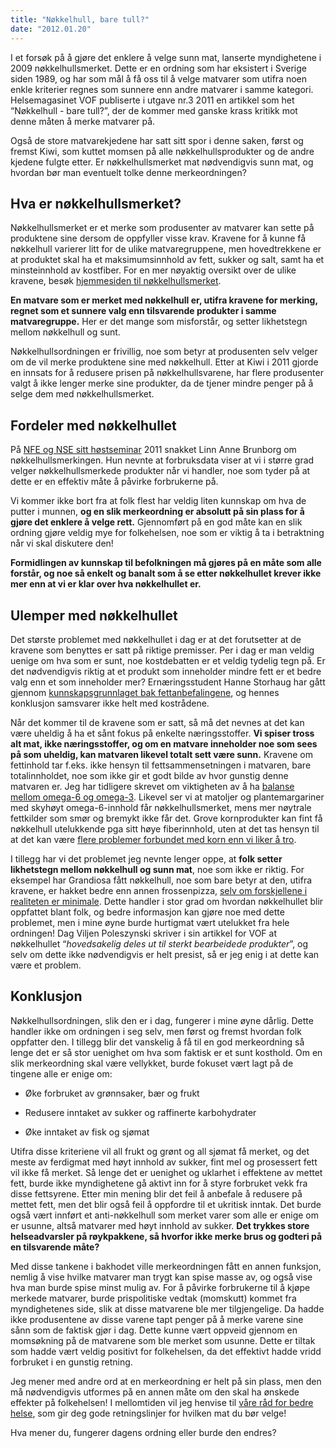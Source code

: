 ```yaml
---
title: "Nøkkelhull, bare tull?"
date: "2012.01.20"
---
```


I et forsøk på å gjøre det enklere å velge sunn mat, lanserte myndighetene i 2009 nøkkelhullsmerket. Dette er en ordning som har eksistert i Sverige siden 1989, og har som mål å få oss til å velge matvarer som utifra noen enkle kriterier regnes som sunnere enn andre matvarer i samme kategori. Helsemagasinet VOF publiserte i utgave nr.3 2011 en artikkel som het "Nøkkelhull - bare tull?", der de kommer med ganske krass kritikk mot denne måten å merke matvarer på.

Også de store matvarekjedene har satt sitt spor i denne saken, først og fremst Kiwi, som kuttet momsen på alle nøkkelhullsprodukter og de andre kjedene fulgte etter. Er nøkkelhullsmerket mat nødvendigvis sunn mat, og hvordan bør man eventuelt tolke denne merkeordningen?

## Hva er nøkkelhullsmerket?

Nøkkelhullsmerket er et merke som produsenter av matvarer kan sette på produktene sine dersom de oppfyller visse krav. Kravene for å kunne få nøkkelhull varierer litt for de ulike matvaregruppene, men hovedtrekkene er at produktet skal ha et maksimumsinnhold av fett, sukker og salt, samt ha et minsteinnhold av kostfiber. For en mer nøyaktig oversikt over de ulike kravene, besøk [hjemmesiden til nøkkelhullsmerket](http://www.nokkelhullsmerket.no/nokkelhull/Matvarer/article234.ece).

**En matvare som er merket med nøkkelhull er, utifra kravene for merking, regnet som et sunnere valg enn tilsvarende produkter i samme matvaregruppe.** Her er det mange som misforstår, og setter likhetstegn mellom nøkkelhull og sunt.

Nøkkelhullsordningen er frivillig, noe som betyr at produsenten selv velger om de vil merke produktene sine med nøkkelhull. Etter at Kiwi i 2011 gjorde en innsats for å redusere prisen på nøkkelhullsvarene, har flere produsenter valgt å ikke lenger merke sine produkter, da de tjener mindre penger på å selge dem med nøkkelhullsmerket.

## Fordeler med nøkkelhullet

På [NFE og NSE sitt høstseminar](nse-nfe-konferanse.qmd) 2011 snakket Linn Anne Brunborg om nøkkelhullsmerkingen. Hun nevnte at forbruksdata viser at vi i større grad velger nøkkelhullsmerkede produkter når vi handler, noe som tyder på at dette er en effektiv måte å påvirke forbrukerne på.

Vi kommer ikke bort fra at folk flest har veldig liten kunnskap om hva de putter i munnen, **og en slik merkeordning er absolutt på sin plass for å gjøre det enklere å velge rett.** Gjennomført på en god måte kan en slik ordning gjøre veldig mye for folkehelsen, noe som er viktig å ta i betraktning når vi skal diskutere den!

**Formidlingen av kunnskap til befolkningen må gjøres på en måte som alle forstår, og noe så enkelt og banalt som å se etter nøkkelhullet krever ikke mer enn at vi er klar over hva nøkkelhullet er.**

## Ulemper med nøkkelhullet

Det største problemet med nøkkelhullet i dag er at det forutsetter at de kravene som benyttes er satt på riktige premisser. Per i dag er man veldig uenige om hva som er sunt, noe kostdebatten er et veldig tydelig tegn på. Er det nødvendigvis riktig at et produkt som inneholder mindre fett er et bedre valg enn et som inneholder mer? Ernæringsstudent Hanne Storhaug har gått gjennom [kunnskapsgrunnlaget bak fettanbefalingene](anbefaling-fett-godt-begrunnet.qmd), og hennes konklusjon samsvarer ikke helt med kostrådene.

Når det kommer til de kravene som er satt, så må det nevnes at det kan være uheldig å ha et sånt fokus på enkelte næringsstoffer. **Vi spiser tross alt mat, ikke næringsstoffer, og om en matvare inneholder noe som sees på som uheldig, kan matvaren likevel totalt sett være sunn.** Kravene om fettinhold tar f.eks. ikke hensyn til fettsammensetningen i matvaren, bare totalinnholdet, noe som ikke gir et godt bilde av hvor gunstig denne matvaren er. Jeg har tidligere skrevet om viktigheten av å ha [balanse mellom omega-6 og omega-3](omega-3-6.qmd). Likevel ser vi at matoljer og plantemargariner med skyhøyt omega-6-innhold får nøkkelhullsmerket, mens mer nøytrale fettkilder som smør og bremykt ikke får det. Grove kornprodukter kan fint få nøkkelhull utelukkende pga sitt høye fiberinnhold, uten at det tas hensyn til at det kan være [flere problemer forbundet med korn enn vi liker å tro](http://fitnessbloggen.no/god-helse-korn/).

I tillegg har vi det problemet jeg nevnte lenger oppe, at **folk setter likhetstegn mellom nøkkelhull og sunn mat**, noe som ikke er riktig. For eksempel har Grandiosa fått nøkkelhull, noe som bare betyr at den, utifra kravene, er hakket bedre enn annen frossenpizza, [selv om forskjellene i realiteten er minimale](http://fitnessbloggen.no/nokkelhullsmerket-grandiosa/). Dette handler i stor grad om hvordan nøkkelhullet blir oppfattet blant folk, og bedre informasjon kan gjøre noe med dette problemet, men i mine øyne burde hurtigmat vært utelukket fra hele ordningen! Dag Viljen Poleszynski skriver i sin artikkel for VOF at nøkkelhullet "*hovedsakelig deles ut til sterkt bearbeidede produkter*", og selv om dette ikke nødvendigvis er helt presist, så er jeg enig i at dette kan være et problem.

## Konklusjon

Nøkkelhullsordningen, slik den er i dag, fungerer i mine øyne dårlig. Dette handler ikke om ordningen i seg selv, men først og fremst hvordan folk oppfatter den. I tillegg blir det vanskelig å få til en god merkeordning så lenge det er så stor uenighet om hva som faktisk er et sunt kosthold. Om en slik merkeordning skal være vellykket, burde fokuset vært lagt på de tingene alle er enige om:

-   Øke forbruket av grønnsaker, bær og frukt

-   Redusere inntaket av sukker og raffinerte karbohydrater

-   Øke inntaket av fisk og sjømat

Utifra disse kriteriene vil all frukt og grønt og all sjømat få merket, og det meste av ferdigmat med høyt innhold av sukker, fint mel og prosessert fett vil ikke få merket. Så lenge det er uenighet og uklarhet i effektene av mettet fett, burde ikke myndighetene gå aktivt inn for å styre forbruket vekk fra disse fettsyrene. Etter min mening blir det feil å anbefale å redusere på mettet fett, men det blir også feil å oppfordre til et ukritisk inntak. Det burde også vært innført et anti-nøkkelhull som merket varer som alle er enige om er usunne, altså matvarer med høyt innhold av sukker. **Det trykkes store helseadvarsler på røykpakkene, så hvorfor ikke merke brus og godteri på en tilsvarende måte?**

Med disse tankene i bakhodet ville merkeordningen fått en annen funksjon, nemlig å vise hvilke matvarer man trygt kan spise masse av, og også vise hva man burde spise minst mulig av. For å påvirke forbrukerne til å kjøpe merkede matvarer, burde prispolitiske vedtak (momskutt) kommet fra myndighetenes side, slik at disse matvarene ble mer tilgjengelige. Da hadde ikke produsentene av disse varene tapt penger på å merke varene sine sånn som de faktisk gjør i dag. Dette kunne vært oppveid gjennom en momsøkning på de matvarene som ble merket som usunne. Dette er tiltak som hadde vært veldig positivt for folkehelsen, da det effektivt hadde vridd forbruket i en gunstig retning.

Jeg mener med andre ord at en merkeordning er helt på sin plass, men den må nødvendigvis utformes på en annen måte om den skal ha ønskede effekter på folkehelsen! I mellomtiden vil jeg henvise til [våre råd for bedre helse](helserad.qmd), som gir deg gode retningslinjer for hvilken mat du bør velge!

Hva mener du, fungerer dagens ordning eller burde den endres?
